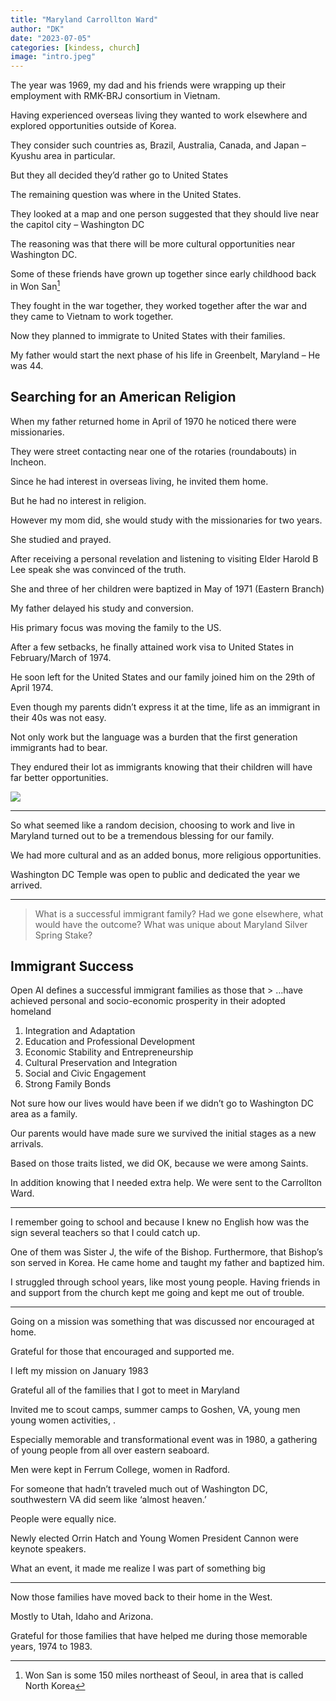 ---
title: "Maryland Carrollton Ward"
author: "DK"
date: "2023-07-05"
categories: [kindess, church]
image: "intro.jpeg"
---

The year was 1969, my dad and his friends were wrapping up their employment with RMK-BRJ consortium in Vietnam.

Having experienced overseas living they wanted to work elsewhere and explored opportunities outside of Korea.

They consider such countries as, Brazil, Australia, Canada, and Japan -- Kyushu area in particular.

But they all decided they'd rather go to United States

The remaining question was where in the United States.

They looked at a map and one person suggested that they should live near the capitol city -- Washington DC

The reasoning was that there will be more cultural opportunities near Washington DC.

Some of these friends have grown up together since early childhood back in Won San[^1]

[^1]: Won San is some 150 miles northeast of Seoul, in area that is called North Korea

They fought in the war together, they worked together after the war and they came to Vietnam to work together.

Now they planned to immigrate to United States with their families.

My father would start the next phase of his life in Greenbelt, Maryland -- He was 44.

## Searching for an American Religion

When my father returned home in April of 1970 he noticed there were missionaries.

They were street contacting near one of the rotaries (roundabouts) in Incheon.

Since he had interest in overseas living, he invited them home.

But he had no interest in religion.

However my mom did, she would study with the missionaries for two years.

She studied and prayed.

After receiving a personal revelation and listening to visiting Elder Harold B Lee speak she was convinced of the truth.

She and three of her children were baptized in May of 1971 (Eastern Branch)

My father delayed his study and conversion.

His primary focus was moving the family to the US.

After a few setbacks, he finally attained work visa to United States in February/March of 1974.

He soon left for the United States and our family joined him on the 29th of April 1974.

Even though my parents didn't express it at the time, life as an immigrant in their 40s was not easy.

Not only work but the language was a burden that the first generation immigrants had to bear.

They endured their lot as immigrants knowing that their children will have far better opportunities.

![](main.jpeg)

------------------------------------------------------------------------

So what seemed like a random decision, choosing to work and live in Maryland turned out to be a tremendous blessing for our family.

We had more cultural and as an added bonus, more religious opportunities.

Washington DC Temple was open to public and dedicated the year we arrived.

------------------------------------------------------------------------

> What is a successful immigrant family? Had we gone elsewhere, what would have the outcome? What was unique about Maryland Silver Spring Stake?

## Immigrant Success

Open AI defines a successful immigrant families as those that \> ...have achieved personal and socio-economic prosperity in their adopted homeland

1.  Integration and Adaptation
2.  Education and Professional Development
3.  Economic Stability and Entrepreneurship
4.  Cultural Preservation and Integration
5.  Social and Civic Engagement
6.  Strong Family Bonds

Not sure how our lives would have been if we didn't go to Washington DC area as a family.

Our parents would have made sure we survived the initial stages as a new arrivals.

Based on those traits listed, we did OK, because we were among Saints.

In addition knowing that I needed extra help. We were sent to the Carrollton Ward.

------------------------------------------------------------------------

I remember going to school and because I knew no English how was the sign several teachers so that I could catch up.

One of them was Sister J, the wife of the Bishop. Furthermore, that Bishop's son served in Korea. He came home and taught my father and baptized him.

I struggled through school years, like most young people. Having friends in and support from the church kept me going and kept me out of trouble.

------------------------------------------------------------------------

Going on a mission was something that was discussed nor encouraged at home.

Grateful for those that encouraged and supported me.

I left my mission on January 1983

Grateful all of the families that I got to meet in Maryland

Invited me to scout camps, summer camps to Goshen, VA, young men young women activities, .

Especially memorable and transformational event was in 1980, a gathering of young people from all over eastern seaboard.

Men were kept in Ferrum College, women in Radford.

For someone that hadn't traveled much out of Washington DC, southwestern VA did seem like 'almost heaven.'

People were equally nice.

Newly elected Orrin Hatch and Young Women President Cannon were keynote speakers.

What an event, it made me realize I was part of something big

------------------------------------------------------------------------

Now those families have moved back to their home in the West.

Mostly to Utah, Idaho and Arizona.

Grateful for those families that have helped me during those memorable years, 1974 to 1983.
